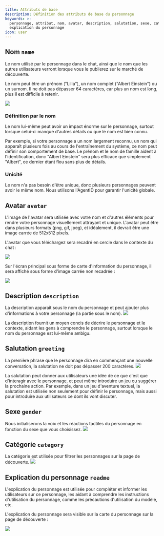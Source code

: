 ```yaml
---
title: Attributs de base
description: Définition des attributs de base du personnage
keywords: >-
  personnage, attribut, nom, avatar, description, salutation, sexe, catégorie,
  explication du personnage
icon: user
---
```


## Nom `name`

<ParamField path="name" type="string" required>
  Le nom utilisé par le personnage dans le chat, ainsi que le nom que les autres utilisateurs verront lorsque vous le publierez sur le marché de découverte.
</ParamField>

Le nom peut être un prénom ("Lilia"), un nom complet ("Albert Einstein") ou un surnom. Il ne doit pas dépasser 64 caractères, car plus un nom est long, plus il est difficile à retenir.

<Frame>
  <img src="https://oss.vidol.chat/assets/613445d55d376eb45fb94ae13f3834ff.webp" />
</Frame>

### Définition par le nom

Le nom lui-même peut avoir un impact énorme sur le personnage, surtout lorsque celui-ci manque d'autres détails ou que le nom est bien connu.

Par exemple, si votre personnage a un nom largement reconnu, un nom qui apparaît plusieurs fois au cours de l'entraînement du système, ce nom peut définir son comportement de base. Le prénom et le nom de famille aident à l'identification, donc "Albert Einstein" sera plus efficace que simplement "Albert", ce dernier étant flou sans plus de détails.

### Unicité

Le nom n'a pas besoin d'être unique, donc plusieurs personnages peuvent avoir le même nom. Nous utilisons l'AgentID pour garantir l'unicité globale.

## Avatar `avatar`

<ParamField path="avatar" type="file" required>
  L'image de l'avatar sera utilisée avec votre nom et d'autres éléments pour rendre votre personnage visuellement attrayant et unique.
</ParamField>

<Info>
L'avatar peut être dans plusieurs formats (png, gif, jpeg), et idéalement, il devrait être une image carrée de 512x512 pixels.
</Info>

L'avatar que vous téléchargez sera recadré en cercle dans le contexte du chat :

<Frame>
  <img src="https://oss.vidol.chat/assets/f84da68d1364ec2dad6985d7f674f4c0.webp" />
</Frame>

Sur l'écran principal sous forme de carte d'information du personnage, il sera affiché sous forme d'image carrée non recadrée :

<Frame>
  <img src="https://oss.vidol.chat/assets/e8a336d3e05a2cf1522ce5bd7336bde2.webp" />
</Frame>

## Description `description`

<ParamField path="description" type="string">
  La description apparaît sous le nom du personnage et peut ajouter plus d'informations à votre personnage (la partie sous le nom).
</ParamField>

<Frame>
  <img src="https://oss.vidol.chat/assets/613445d55d376eb45fb94ae13f3834ff.webp" />
</Frame>

La description fournit un moyen concis de décrire le personnage et le contexte, aidant les gens à comprendre le personnage, surtout lorsque le nom du personnage est lui-même ambigu.

## Salutation `greeting`

<ParamField path="greeting" type="string">
  La première phrase que le personnage dira en commençant une nouvelle conversation, la salutation ne doit pas dépasser 200 caractères.
</ParamField>

<Frame>
  <img src="https://oss.vidol.chat/assets/3c257ce957b6775b41d259feda3bb708.webp" />
</Frame>

La salutation peut donner aux utilisateurs une idée de ce que c'est que d'interagir avec le personnage, et peut même introduire un jeu ou suggérer la prochaine action. Par exemple, dans un jeu d'aventure textuel, la salutation est utilisée non seulement pour définir le personnage, mais aussi pour introduire aux utilisateurs ce dont ils vont discuter.

## Sexe `gender`

<ParamField path="gender" type="string">
  Nous initialiserons la voix et les réactions tactiles du personnage en fonction du sexe que vous choisissez.
</ParamField>

<Frame>
  <img src="https://oss.vidol.chat/assets/3f1b96cd1e4acd16e3f300719ca2c675.webp" />
</Frame>

## Catégorie `category`

<ParamField path="category" type="string">
  La catégorie est utilisée pour filtrer les personnages sur la page de découverte.
</ParamField>

<Frame>
  <img src="https://oss.vidol.chat/assets/ea8a39df376cfb6e9ea6cd335f5c3344.webp" />
</Frame>

## Explication du personnage `readme`

<ParamField path="readme" type="string">
  L'explication du personnage est utilisée pour compléter et informer les utilisateurs sur ce personnage, les aidant à comprendre les instructions d'utilisation du personnage, comme les précautions d'utilisation du modèle, etc.
</ParamField>

L'explication du personnage sera visible sur la carte du personnage sur la page de découverte :

<Frame>
  <img src="https://oss.vidol.chat/assets/fe2c592398016b42873770aaa3651d97.webp" />
</Frame>

